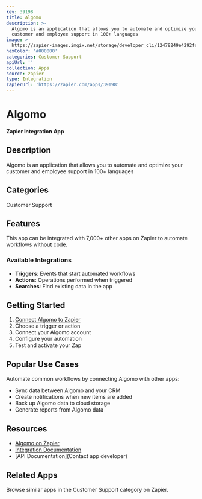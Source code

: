 ```yaml
---
key: 39198
title: Algomo
description: >-
  Algomo is an application that allows you to automate and optimize your
  customer and employee support in 100+ languages
image: >-
  https://zapier-images.imgix.net/storage/developer_cli/12478249e4292fec793a253737d56f10.png?auto=format%2Ccompress&ixlib=python-3.0.0&q=50
hexColor: '#000000'
categories: Customer Support
apiUrl: ''
collection: Apps
source: zapier
type: Integration
zapierUrl: 'https://zapier.com/apps/39198'
---
```

# Algomo

**Zapier Integration App**

## Description

Algomo is an application that allows you to automate and optimize your customer and employee support in 100+ languages

## Categories

Customer Support

## Features

This app can be integrated with 7,000+ other apps on Zapier to automate workflows without code.

### Available Integrations

- **Triggers**: Events that start automated workflows
- **Actions**: Operations performed when triggered
- **Searches**: Find existing data in the app

## Getting Started

1. [Connect Algomo to Zapier](https://zapier.com/apps/39198)
2. Choose a trigger or action
3. Connect your Algomo account
4. Configure your automation
5. Test and activate your Zap

## Popular Use Cases

Automate common workflows by connecting Algomo with other apps:

- Sync data between Algomo and your CRM
- Create notifications when new items are added
- Back up Algomo data to cloud storage
- Generate reports from Algomo data

## Resources

- [Algomo on Zapier](https://zapier.com/apps/39198)
- [Integration Documentation](https://zapier.com/apps/39198/integrations)
- [API Documentation](Contact app developer)

## Related Apps

Browse similar apps in the Customer Support category on Zapier.
